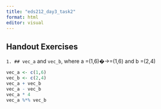 ```yaml
---
title: "eds212_day3_task2"
format: html
editor: visual
---
```


## Handout Exercises

`1. ## vec_a` and `vec_b`, where a =(1,6)�→=(1,6) and b =(2,4)

```r
vec_a <- c(1,6)
vec_b <- c(2,4)
vec_a + vec_b
vec_a - vec_b
vec_a * 4
vec_a %*% vec_b
```
